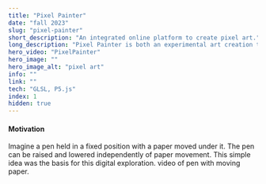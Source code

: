 ```yaml
---
title: "Pixel Painter"
date: "fall 2023"
slug: "pixel-painter"
short_description: "An integrated online platform to create pixel art."
long_description: "Pixel Painter is both an experimental art creation tool and a series of animated pixel artworks. A kernel fixed at the center of the screen paints on a blank canvas while the canvas moves beneath it. This platform leverages a GLSL shader, so that each frame is defined in terms of the previous frame and a series of boolean inputs."
hero_video: "PixelPainter"
hero_image: ""
hero_image_alt: "pixel art"
info: ""
link: ""
tech: "GLSL, P5.js"
index: 1
hidden: true
---
```


#### Motivation
<FlexContainer>
    <ThirdWidth>
       Imagine a pen held in a fixed position with a paper moved under it. The pen can be raised and lowered independently of paper movement. This simple idea was the basis for this digital exploration.
    </ThirdWidth>
    <HalfWidth>
        video of pen with moving paper.
    </HalfWidth>
</FlexContainer>